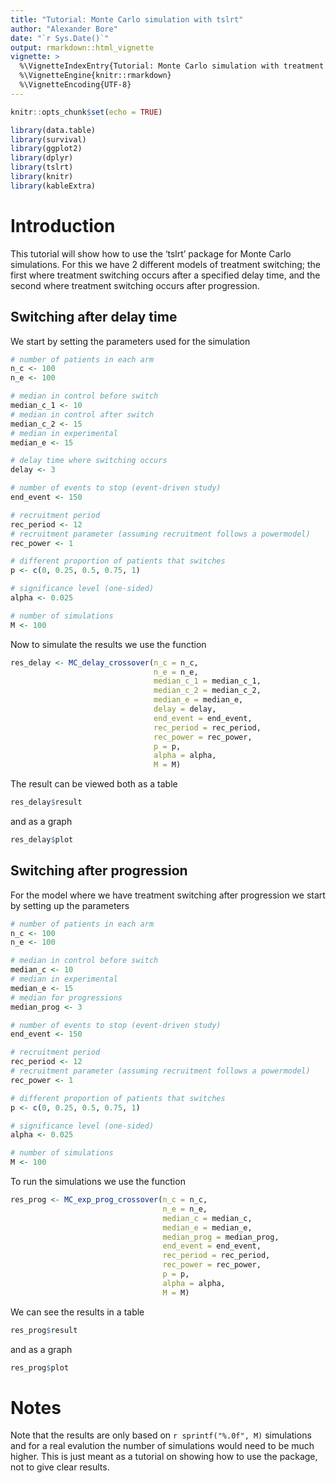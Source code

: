 ```yaml
---
title: "Tutorial: Monte Carlo simulation with tslrt"
author: "Alexander Bore"
date: "`r Sys.Date()`"
output: rmarkdown::html_vignette
vignette: >
  %\VignetteIndexEntry{Tutorial: Monte Carlo simulation with treatment switching}
  %\VignetteEngine{knitr::rmarkdown}
  %\VignetteEncoding{UTF-8}
---
```


```r

knitr::opts_chunk$set(echo = TRUE)

```


```r

library(data.table)
library(survival)
library(ggplot2)
library(dplyr)
library(tslrt)
library(knitr)
library(kableExtra)


```


# Introduction

This tutorial will show how to use the 'tslrt' package for Monte Carlo simulations. For this we have 2 different models of treatment switching; the first where treatment switching occurs after a specified delay time, and the second where treatment switching occurs after progression.

## Switching after delay time

We start by setting the parameters used for the simulation

```r

# number of patients in each arm
n_c <- 100
n_e <- 100

# median in control before switch
median_c_1 <- 10
# median in control after switch
median_c_2 <- 15
# median in experimental
median_e <- 15

# delay time where switching occurs
delay <- 3

# number of events to stop (event-driven study)
end_event <- 150

# recruitment period
rec_period <- 12
# recruitment parameter (assuming recruitment follows a powermodel)
rec_power <- 1

# different proportion of patients that switches
p <- c(0, 0.25, 0.5, 0.75, 1)

# significance level (one-sided)
alpha <- 0.025

# number of simulations
M <- 100

```

Now to simulate the results we use the function

```r

res_delay <- MC_delay_crossover(n_c = n_c,
                                n_e = n_e,
                                median_c_1 = median_c_1,
                                median_c_2 = median_c_2,
                                median_e = median_e,
                                delay = delay,
                                end_event = end_event,
                                rec_period = rec_period,
                                rec_power = rec_power,
                                p = p, 
                                alpha = alpha,
                                M = M)

```

The result can be viewed both as a table

```r

res_delay$result

```

and as a graph

```r

res_delay$plot

```


## Switching after progression

For the model where we have treatment switching after progression we start by setting up the parameters

```r

# number of patients in each arm
n_c <- 100
n_e <- 100

# median in control before switch
median_c <- 10
# median in experimental
median_e <- 15
# median for progressions
median_prog <- 3

# number of events to stop (event-driven study)
end_event <- 150

# recruitment period
rec_period <- 12
# recruitment parameter (assuming recruitment follows a powermodel)
rec_power <- 1

# different proportion of patients that switches
p <- c(0, 0.25, 0.5, 0.75, 1)

# significance level (one-sided)
alpha <- 0.025

# number of simulations
M <- 100

```

To run the simulations we use the function

```r

res_prog <- MC_exp_prog_crossover(n_c = n_c,
                                  n_e = n_e,
                                  median_c = median_c,
                                  median_e = median_e,
                                  median_prog = median_prog,
                                  end_event = end_event,
                                  rec_period = rec_period,
                                  rec_power = rec_power,
                                  p = p, 
                                  alpha = alpha,
                                  M = M)

```

We can see the results in a table

```r

res_prog$result

```

and as a graph

```r

res_prog$plot

```


# Notes

Note that the results are only based on `r sprintf("%.0f", M)` simulations and for a real evalution the number of simulations would need to be much higher. This is just meant as a tutorial on showing how to use the package, not to give clear results.
